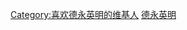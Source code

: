 {{Userbox
  |id={{lang|ja|徳永}}<br>{{lang|ja|英明}}
  |id-c=deepskyblue
  |id-fc=navy
  |id-s=12
  |info=这个用户喜欢听'''[[德永英明]]'''的歌。
  |info-c=skyblue
  |info-s=9
  |info-fc=black
  |border-c=black
  |border-s=1
}}<includeonly>[[Category:喜欢德永英明的维基人]]</includeonly>
<noinclude>[[Category:藝人用戶框模板|德永英明]]</noinclude>